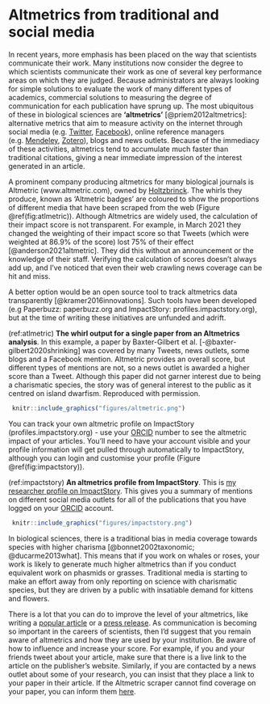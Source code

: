 # Altmetrics from traditional and social media  {#altmetrics}

In recent years, more emphasis has been placed on the way that scientists communicate their work. Many institutions now consider the degree to which scientists communicate their work as one of several key performance areas on which they are judged. Because administrators are always looking for simple solutions to evaluate the work of many different types of academics, commercial solutions to measuring the degree of communication for each publication have sprung up. The most ubiquitous of these in biological sciences are **'altmetrics'** [@priem2012altmetrics]: alternative metrics that aim to measure activity on the internet through social media (e.g. [Twitter](www.twitter.com), [Facebook](www.facebook.com)), online reference managers (e.g. [Mendeley](https://www.mendeley.com/guides/desktop), [Zotero](https://www.zotero.org/)), blogs and news outlets. Because of the immediacy of these activities, altmetrics tend to accumulate much faster than traditional citations, giving a near immediate impression of the interest generated in an article.

A prominent company producing altmetrics for many biological journals is Altmetric (www.altmetric.com), owned by [Holtzbrinck](#capture). The whirls they produce, known as ‘Altmetric badges’ are coloured to show the proportions of different media that have been scraped from the web (Figure \@ref(fig:atlmetric)). Although Altmetrics are widely used, the calculation of their impact score is not transparent. For example, in March 2021 they changed the weighting of their impact score so that Tweets (which were weighted at 86.9% of the score) lost 75% of their effect [@anderson2021altmetric]. They did this without an announcement or the knowledge of their staff. Verifying the calculation of scores doesn't always add up, and I've noticed that even their web crawling news coverage can be hit and miss.

A better option would be an open source tool to track altmetrics data transparently [@kramer2016innovations]. Such tools have been developed (e.g Paperbuzz: paperbuzz.org and ImpactStory: profiles.impactstory.org), but at the time of writing these initiatives are unfunded and adrift.

(ref:atlmetric) **The whirl output for a single paper from an Altmetrics analysis**. In this example, a paper by Baxter-Gilbert et al. [-@baxter-gilbert2020shrinking] was covered by many Tweets, news outlets, some blogs and a Facebook mention. Altmetric provides an overall score, but different types of mentions are not, so a news outlet is awarded a higher score than a Tweet. Although this paper did not garner interest due to being a charismatic species, the story was of general interest to the public as it centred on island dwarfism. Reproduced with permission.

```{r atlmetric, echo=FALSE, out.width='40%', fig.cap="(ref:atlmetric)"}
 knitr::include_graphics("figures/altmetric.png")
```

You can track your own altmetric profile on ImpactStory (profiles.impactstory.org) - use your [ORCID](#ORCID) number to see the altmetric impact of your articles. You'll need to have your account visible and your profile information will get pulled through automatically to ImpactStory, although you can login and customise your profile (Figure \@ref(fig:impactstory)).

(ref:impactstory) **An altmetrics profile from ImpactStory**. This is [my researcher profile on ImpactStory](https://profiles.impactstory.org/u/0000-0001-9939-7615). This gives you a summary of mentions on different social media outlets for all of the publications that you have logged on your [ORCID](#ORCID) account. 

```{r impactstory, echo=FALSE, out.width='85%', fig.cap="(ref:impactstory)"}
 knitr::include_graphics("figures/impactstory.png")
```


In biological sciences, there is a traditional bias in media coverage towards species with higher charisma [@bonnet2002taxonomic; @ducarme2013what]. This means that if you work on whales or roses, your work is likely to generate much higher altmetrics than if you conduct equivalent work on phasmids or grasses. Traditional media is starting to make an effort away from only reporting on science with charismatic species, but they are driven by a public with insatiable demand for kittens and flowers. 

There is a lot that you can do to improve the level of your altmetrics, like writing a [popular article](#populararticle) or a [press release](#pressrelease). As communication is becoming so important in the careers of scientists, then I’d suggest that you remain aware of altmetrics and how they are used by your institution. Be aware of how to influence and increase your score. For example, if you and your friends tweet about your article, make sure that there is a live link to the article on the publisher’s website. Similarly, if you are contacted by a news outlet about some of your research, you can insist that they place a link to your paper in their article. If the Altmetric scraper cannot find coverage on your paper, you can inform them [here](https://www.altmetric.com/about-our-data/our-sources/).
